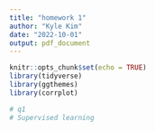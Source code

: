 ```yaml
---
title: "homework 1"
author: "Kyle Kim"
date: "2022-10-01"
output: pdf_document
---
```


```r
knitr::opts_chunk$set(echo = TRUE)
library(tidyverse)
library(ggthemes)
library(corrplot)
```


```r
# q1
# Supervised learning
```


